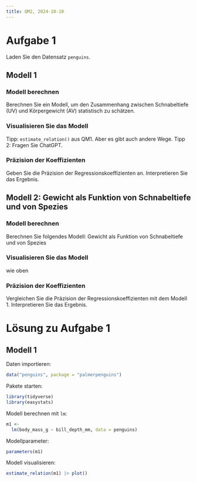 ```yaml
---
title: QM2, 2024-10-10
---
```



# Aufgabe 1

Laden Sie den Datensatz `penguins`. 

## Modell 1

### Modell berechnen

Berechnen Sie ein Modell, um den Zusammenhang zwischen 
Schnabeltiefe (UV) und Körpergewicht (AV) statistisch zu schätzen.


### Visualisieren Sie das Modell

Tipp: `estimate_relation()` aus QM1. Aber es gibt auch andere Wege. 
Tipp 2: Fragen Sie ChatGPT.

### Präzision der Koeffizienten

Geben Sie die Präzision der Regressionskoeffizienten an. 
Interpretieren Sie das Ergebnis.


## Modell 2: Gewicht als Funktion von Schnabeltiefe und von Spezies


### Modell berechnen

Berechnen Sie folgendes Modell: Gewicht als Funktion von Schnabeltiefe und von Spezies


### Visualisieren Sie das Modell

wie oben


### Präzision der Koeffizienten

Vergleichen Sie die Präzision der Regressionskoeffizienten mit dem Modell 1. Interpretieren Sie das Ergebnis.



# Lösung zu Aufgabe 1


## Modell 1


Daten importieren:

```r
data("penguins", package = "palmerpenguins")
```


Pakete starten:


```r
library(tidyverse)
library(easystats)
```


Modell berechnen mit `lm`:

```r
m1 <- 
  lm(body_mass_g ~ bill_depth_mm, data = penguins)
```


Modellparameter:

```r
parameters(m1)
```

Modell visualisieren:


```r
estimate_relation(m1) |> plot()
```

